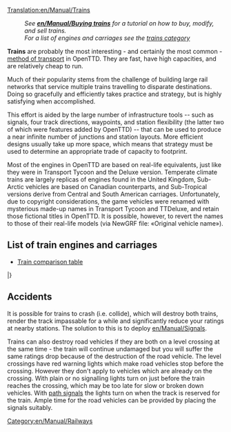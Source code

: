 [[Translation:en/Manual/Trains]]
{{en/Manual/Navigation}}
:''See '''[[en/Manual/Buying trains]]''' for a tutorial on how to buy, modify, and sell trains.''
:''For a list of engines and carriages see the [[:Category:en/Manual/Trains|trains category]]''

'''Trains''' are probably the most interesting - and certainly the most common - [[en/Manual/Vehicles|method of transport]] in OpenTTD. They are fast, have high capacities, and are relatively cheap to run. 

Much of their popularity stems from the challenge of building large rail networks that service multiple trains travelling to disparate destinations. Doing so gracefully and efficiently takes practice and strategy, but is highly satisfying when accomplished.

This effort is aided by the large number of infrastructure tools -- such as signals, four track directions, waypoints, and station flexibility (the latter two of which were features added by OpenTTD) -- that can be used to produce a near infinite number of junctions and station layouts. More efficient designs usually take up more space, which means that strategy must be used to determine an appropriate trade of capacity to footprint.

Most of the engines in OpenTTD are based on real-life equivalents, just like they were in Transport Tycoon and the Deluxe version. Temperate climate trains are largely replicas of engines found in the United Kingdom, Sub-Arctic vehicles are based on Canadian counterparts, and Sub-Tropical versions derive from Central and South American carriages.  Unfortunately, due to copyright considerations, the game vehicles were renamed with mysterious made-up names in Transport Tycoon and TTDeluxe, and retain those fictional titles in OpenTTD.  It is possible, however, to revert the names to those of their real-life models (via NewGRF file: «Original vehicle name»).
==List of train engines and carriages==

* [[en/Manual/Base Set/Trains/Train Comparison|Train comparison table]]

{{en/Manual/VehicleTable/Start}}
{{en/Manual/VehicleTable/Header|Steam}}
{{en/Manual/VehicleTable/Row|
*[[File:en/Manual/Base Set/Trains/Kirbypaultank.png|Kirby Paul Tank Engine]] [[en/Manual/Base Set/Trains/Kirby Paul Tank]]
*[[File:en/Manual/Base Set/Trains/Chaneyjubilee.png|Chaney "Jubilee" Engine]] [[en/Manual/Base Set/Trains/Chaney 'Jubilee']]
*[[File:en/Manual/Base Set/Trains/Ginzua4.png|Ginzu "A4" Engine]] [[en/Manual/Base Set/Trains/Ginzu 'A4']]
*[[File:en/Manual/Base Set/Trains/Sh8p.png|SH "8P" Engine]] [[en/Manual/Base Set/Trains/SH '8P']]
|
*[[File:en/Manual/Base Set/Trains/Wills280.png|Wills 2-8-0 Engine]] [[en/Manual/Base Set/Trains/Wills 2-8-0]]
|
*[[File:en/Manual/Base Set/Trains/Wills280.png|Wills 2-8-0 Engine]] [[en/Manual/Base Set/Trains/Wills 2-8-0]]
|
*[[File:en/Manual/Base Set/Trains/Ploddyphutchoochoo.png|Ploddyphut Choo-Choo Engine]] [[en/Manual/Base Set/Trains/Ploddyphut Choo-Choo]]
*[[File:en/Manual/Base Set/Trains/Powernautchoochoo.png|Powernaut Choo-Choo Engine]] [[en/Manual/Base Set/Trains/Powernaut Choo-Choo]]
*[[File:en/Manual/Base Set/Trains/Mightymoverchoochoo.png|Might Mover Choo-Choo Engine]] [[en/Manual/Base Set/Trains/Mightymover Choo-Choo]]
}}
{{en/Manual/VehicleTable/Header|Diesel}}
{{en/Manual/VehicleTable/Row|
*[[File:en/Manual/Base Set/Trains/Manleymoreldmu.png|Manley-Morel DMU Engine]] [[en/Manual/Base Set/Trains/Manley-Morel DMU]]
*[[File:en/Manual/Base Set/Trains/Shhendry25.png|SH/Hendry "25" Engine]] [[en/Manual/Base Set/Trains/SH∕Hendry '25']]
*[[File:en/Manual/Base Set/Trains/Floss47.png|Floss "47" Engine]] [[en/Manual/Base Set/Trains/Floss '47']]
*[[File:en/Manual/Base Set/Trains/Uu37.png|UU "37" Engine]] [[en/Manual/Base Set/Trains/UU '37']]
*[[File:en/Manual/Base Set/Trains/Sh125.png|SH "125" Engine]] [[en/Manual/Base Set/Trains/SH '125']]
*[[File:en/Manual/Base Set/Trains/Dash.png|"Dash" Engine]] [[en/Manual/Base Set/Trains/Dash|"Dash"]]
|
*[[File:en/Manual/Base Set/Trains/Mjs250.png|MJS 250 Engine]] [[en/Manual/Base Set/Trains/MJS250]]
*[[File:en/Manual/Base Set/Trains/Kelling3100.png|Kelling 3100 Engine]] [[en/Manual/Base Set/Trains/Kelling 3100]]
*[[File:en/Manual/Base Set/Trains/Cs4000.png|CS4000 Engine]] [[en/Manual/Base Set/Trains/CS4000]]
*[[File:en/Manual/Base Set/Trains/Cs2400.png|CS2400 Engine]] [[en/Manual/Base Set/Trains/CS2400]]
*[[File:en/Manual/Base Set/Trains/Mjs1000.png|MJS 1000 Engine]] [[en/Manual/Base Set/Trains/MJS 1000]]
*[[File:en/Manual/Base Set/Trains/Centennial.png|Centennial Engine]] [[en/Manual/Base Set/Trains/Centennial]]
*[[File:en/Manual/Base Set/Trains/Turnerturbo.png|Turner Turbo]] [[en/Manual/Base Set/Trains/Turner Turbo]]
|
*[[File:en/Manual/Base Set/Trains/Mjs250.png|MJS 250 Engine]] [[en/Manual/Base Set/Trains/MJS250]]
*[[File:en/Manual/Base Set/Trains/Kelling3100.png|Kelling 3100 Engine]] [[en/Manual/Base Set/Trains/Kelling 3100]]
*[[File:en/Manual/Base Set/Trains/Cs4000.png|CS4000 Engine]] [[en/Manual/Base Set/Trains/CS4000]]
*[[File:en/Manual/Base Set/Trains/Cs2400.png|CS2400 Engine]] [[en/Manual/Base Set/Trains/CS2400]]
*[[File:en/Manual/Base Set/Trains/Mjs1000.png|MJS 1000 Engine]] [[en/Manual/Base Set/Trains/MJS 1000]]
*[[File:en/Manual/Base Set/Trains/Centennial.png|Centennial Engine]] [[en/Manual/Base Set/Trains/Centennial]]
*[[File:en/Manual/Base Set/Trains/Turnerturbo.png|Turner Turbo]] [[en/Manual/Base Set/Trains/Turner Turbo]]
|
*[[File:en/Manual/Base Set/Trains/Ploddyphutdiesel.png|Ploddyphut Diesel]] [[en/Manual/Base Set/Trains/Ploddyphut Diesel]]
*[[File:en/Manual/Base Set/Trains/Powernautdiesel.png|Powernaut Diesel]] [[en/Manual/Base Set/Trains/Powernaut Diesel]]
}}
{{en/Manual/VehicleTable/Header|Electric}}
{{en/Manual/VehicleTable/Row|
*[[File:en/Manual/Base Set/Trains/Sh30.png|SH "30" Engine]] [[en/Manual/Base Set/Trains/SH '30']]
*[[File:en/Manual/Base Set/Trains/Sh40.png|SH "40" Engine]] [[en/Manual/Base Set/Trains/SH '40']]
*[[File:en/Manual/Base Set/Trains/Tim.png|"T.I.M" Engine]] [[en/Manual/Base Set/Trains/T.I.M.|"T.I.M."]]
*[[File:en/Manual/Base Set/Trains/Asiastar.png|"Asiastar" Engine]] [[en/Manual/Base Set/Trains/AsiaStar]]
|
None
|
None
|
None
}}
{{en/Manual/VehicleTable/Header|Monorail}}
{{en/Manual/VehicleTable/Row|
*[[File:en/Manual/Base Set/Trains/X2001.png|X2001 Monorail Engine]] [[en/Manual/Base Set/Trains/X2001]]
*[[File:en/Manual/Base Set/Trains/Millenniumz1.png|Milennium 'Z1' Monorail Engine]] [[en/Manual/Base Set/Trains/Millennium Z1]]
|
*[[File:en/Manual/Base Set/Trains/X2001.png|X2001 Monorail Engine]] [[en/Manual/Base Set/Trains/X2001]]
*[[File:en/Manual/Base Set/Trains/Millenniumz1.png|Milennium 'Z1' Monorail Engine]] [[en/Manual/Base Set/Trains/Millennium Z1]]
|
*[[File:en/Manual/Base Set/Trains/X2001.png|X2001 Monorail Engine]] [[en/Manual/Base Set/Trains/X2001]]
*[[File:en/Manual/Base Set/Trains/Millenniumz1.png|Milennium 'Z1' Monorail Engine]] [[en/Manual/Base Set/Trains/Millennium Z1]]
|
*[[File:en/Manual/Base Set/Trains/Wizzowowz99.png|Wizzowow 'Z99' Monorail Engine]] [[en/Manual/Base Set/Trains/Wizzowow Z99]]
}}
{{en/Manual/VehicleTable/Header|MagLev}}
{{en/Manual/VehicleTable/Row|
*[[File:en/Manual/Base Set/Trains/Lev1leviathan.png|MagLev Engine 1: Leviathan]] [[en/Manual/Base Set/Trains/Lev1 'Leviathan']]
*[[File:en/Manual/Base Set/Trains/Lev2cyclops.png|MagLev Engine 2: Cyclops]] [[en/Manual/Base Set/Trains/Lev2 'Cyclops']]
*[[File:en/Manual/Base Set/Trains/Lev3pegasus.png|MagLev Engine 3: Pegasus]] [[en/Manual/Base Set/Trains/Lev3 'Pegasus']]
*[[File:en/Manual/Base Set/Trains/Lev4chimaerarhead.png|MagLev Engine 4: Chimaera (front)]] [[en/Manual/Base Set/Trains/Lev4 'Chimaera']]
|
*[[File:en/Manual/Base Set/Trains/Lev1leviathan.png|MagLev Engine 1: Leviathan]] [[en/Manual/Base Set/Trains/Lev1 'Leviathan']]
*[[File:en/Manual/Base Set/Trains/Lev2cyclops.png|MagLev Engine 2: Cyclops]] [[en/Manual/Base Set/Trains/Lev2 'Cyclops']]
*[[File:en/Manual/Base Set/Trains/Lev3pegasus.png|MagLev Engine 3: Pegasus]] [[en/Manual/Base Set/Trains/Lev3 'Pegasus']]
*[[File:en/Manual/Base Set/Trains/Lev4chimaerarhead.png|MagLev Engine 4: Chimaera (front)]] [[en/Manual/Base Set/Trains/Lev4 'Chimaera']]
|
*[[File:en/Manual/Base Set/Trains/Lev1leviathan.png|MagLev Engine 1: Leviathan]] [[en/Manual/Base Set/Trains/Lev1 'Leviathan']]
*[[File:en/Manual/Base Set/Trains/Lev2cyclops.png|MagLev Engine 2: Cyclops]] [[en/Manual/Base Set/Trains/Lev2 'Cyclops']]
*[[File:en/Manual/Base Set/Trains/Lev3pegasus.png|MagLev Engine 3: Pegasus]] [[en/Manual/Base Set/Trains/Lev3 'Pegasus']]
*[[File:en/Manual/Base Set/Trains/Lev4chimaerarhead.png|MagLev Engine 4: Chimaera (front)]] [[en/Manual/Base Set/Trains/Lev4 'Chimaera']]
|
*[[File:en/Manual/Base Set/Trains/Wizzowowrocketeer.png|Toyland Wizzowow Rocketeer]] [[en/Manual/Base Set/Trains/Wizzowow Rocketeer]]
}}
{{en/Manual/VehicleTable/Header|Carriages}}
{{en/Manual/VehicleTable/Row|
*[[File:en/Manual/Base Set/Trains/Passengercarriage.png|Standard Passenger Carriage]] [[en/Manual/Base Set/Trains/Passenger Carriage]]
*[[File:en/Manual/Base Set/Trains/Mailvan.png|Standard Mail Van]] [[en/Manual/Base Set/Trains/Mail Van]]
*[[File:en/Manual/Base Set/Trains/Coaltruck.png|Standard Coal Truck]] [[en/Manual/Base Set/Trains/Coal Car]]
*[[File:en/Manual/Base Set/Trains/Oiltanker car.png|Standard Oil Tanker]] [[en/Manual/Base Set/Trains/Oil Tanker]]
*[[File:en/Manual/Base Set/Trains/Livestockvan.png|Standard Livestock Van]] [[en/Manual/Base Set/Trains/Livestock Van]]
*[[File:en/Manual/Base Set/Trains/Goodsvan.png|Standard Goods Van]] [[en/Manual/Base Set/Trains/Goods Van]]
*[[File:en/Manual/Base Set/Trains/Grainhopper.png|Standard Grain Hopper]] [[en/Manual/Base Set/Trains/Grain Hopper]]
*[[File:en/Manual/Base Set/Trains/Woodtruck.png|Standard Wood Truck]] [[en/Manual/Base Set/Trains/Wood Truck]]
*[[File:en/Manual/Base Set/Trains/Ironorehopper.png|Standard Iron Ore Hopper]] [[en/Manual/Base Set/Trains/Iron Ore Hopper]]
*[[File:en/Manual/Base Set/Trains/Steeltruck.png|Standard Steel Truck]] [[en/Manual/Base Set/Trains/Steel Truck]]
*[[File:en/Manual/Base Set/Trains/Armouredvan.png|Standard Armoured Van]] [[en/Manual/Base Set/Trains/Armoured Van]]
|
*[[File:en/Manual/Base Set/Trains/Passengercarriagex.png|Tropical and Sub-arctic Passenger Carriage]] [[en/Manual/Base Set/Trains/Passenger Carriage]]
*[[File:en/Manual/Base Set/Trains/Mailvan.png|Standard Mail Van]] [[en/Manual/Base Set/Trains/Mail Van]]
*[[File:en/Manual/Base Set/Trains/Coaltruck.png|Standard Coal Truck]] [[en/Manual/Base Set/Trains/Coal Car]]
*[[File:en/Manual/Base Set/Trains/Oiltanker car.png|Standard Oil Tanker]] [[en/Manual/Base Set/Trains/Oil Tanker]]
*[[File:en/Manual/Base Set/Trains/Livestockvan.png|Standard Livestock Van]] [[en/Manual/Base Set/Trains/Livestock Van]]
*[[File:en/Manual/Base Set/Trains/Goodsvan.png|Standard Goods Van]] [[en/Manual/Base Set/Trains/Goods Van]]
*[[File:en/Manual/Base Set/Trains/Grainhopper.png|Standard Grain Hopper]] [[en/Manual/Base Set/Trains/Grain Hopper]]
*[[File:en/Manual/Base Set/Trains/Woodtruck.png|Standard Wood Truck]] [[en/Manual/Base Set/Trains/Wood Truck]]
*[[File:en/Manual/Base Set/Trains/Armouredvan.png|Standard Armoured Van]] [[en/Manual/Base Set/Trains/Armoured Van]]
*[[File:en/Manual/Base Set/Trains/Foodvan.png|Tropical and Sub-arctic Food Van]] [[en/Manual/Base Set/Trains/Food Van]]
*[[File:en/Manual/Base Set/Trains/Papertruck.png|Tropical and Sub-arctic Paper Truck]] [[en/Manual/Base Set/Trains/Paper Truck]]
|
*[[File:en/Manual/Base Set/Trains/Passengercarriagex.png|Tropical and Sub-arctic Passenger Carriage]] [[en/Manual/Base Set/Trains/Passenger Carriage]]
*[[File:en/Manual/Base Set/Trains/Mailvan.png|Standard Mail Van]] [[en/Manual/Base Set/Trains/Mail Van]]
*[[File:en/Manual/Base Set/Trains/Oiltanker car.png|Standard Oil Tanker]] [[en/Manual/Base Set/Trains/Oil Tanker]]
*[[File:en/Manual/Base Set/Trains/Goodsvan.png|Standard Goods Van]] [[en/Manual/Base Set/Trains/Goods Van]]
*[[File:en/Manual/Base Set/Trains/Grainhopper.png|Standard Grain Hopper]] [[en/Manual/Base Set/Trains/Grain Hopper]]
*[[File:en/Manual/Base Set/Trains/Woodtruck.png|Standard Wood Truck]] [[en/Manual/Base Set/Trains/Wood Truck]]
*[[File:en/Manual/Base Set/Trains/Armouredvan.png|Standard Armoured Van]] [[en/Manual/Base Set/Trains/Armoured Van]]
*[[File:en/Manual/Base Set/Trains/Foodvan.png|Tropical and Sub-arctic Food Van]] [[en/Manual/Base Set/Trains/Food Van]]
*[[File:en/Manual/Base Set/Trains/Copperorehopper.png|Tropical Copper Ore Hopper]] [[en/Manual/Base Set/Trains/Copper Ore Hopper]]
*[[File:en/Manual/Base Set/Trains/Watertanker.png|Tropical Water Tanker]] [[en/Manual/Base Set/Trains/Water Tanker]]
*[[File:en/Manual/Base Set/Trains/Fruittruck.png|Tropical Fruit Truck]] [[en/Manual/Base Set/Trains/Fruit Truck]]
*[[File:en/Manual/Base Set/Trains/Rubbertruck.png|Tropcial Rubber Truck]] [[en/Manual/Base Set/Trains/Rubber Truck]]
|
*[[File:en/Manual/Base Set/Trains/Passengercarriagetoyland.png|Standard Passenger Carriage]] [[en/Manual/Base Set/Trains/Passenger Carriage]]
*[[File:en/Manual/Base Set/Trains/Mailvanx.png|Standard Mail Van]] [[en/Manual/Base Set/Trains/Mail Van]]
*[[File:en/Manual/Base Set/Trains/Sugartruck.png|Toyland Sugar Truck]] [[en/Manual/Base Set/Trains/Sugar Truck]]
*[[File:en/Manual/Base Set/Trains/Candyflosshopper.png|Toyland Candyfloss Hopper]] [[en/Manual/Base Set/Trains/Candyfloss Hopper]]
*[[File:en/Manual/Base Set/Trains/Toffeehopper.png|Toyland Toffee Hopper]] [[en/Manual/Base Set/Trains/Toffee Hopper]]
*[[File:en/Manual/Base Set/Trains/Bubblevan.png|Toyland Bubble Van]] [[en/Manual/Base Set/Trains/Bubble Van]]
*[[File:en/Manual/Base Set/Trains/Colatanker.png|Toyland Cola Tanker]] [[en/Manual/Base Set/Trains/Cola Tanker]]
*[[File:en/Manual/Base Set/Trains/Sweetvan.png|Toyland Sweet Van]] [[en/Manual/Base Set/Trains/Sweet Van]]
*[[File:en/Manual/Base Set/Trains/Toyvan.png|Toyland Toy Van]] [[en/Manual/Base Set/Trains/Toy Van]]
*[[File:en/Manual/Base Set/Trains/Batterytruck.png|Toyland Battery Truck]] [[en/Manual/Base Set/Trains/Battery Truck]]
*[[File:en/Manual/Base Set/Trains/Fuzzydrinktruck.png|Toyland Fuzzy Drink Truck]] [[en/Manual/Base Set/Trains/Fizzy Drink Truck]]
*[[File:en/Manual/Base Set/Trains/Plastictruck.png|Toyland Plastic Truck]] [[en/Manual/Base Set/Trains/Plastic Truck]]
}}
|}

==Accidents==
It is possible for trains to crash (i.e. collide), which will destroy both trains, render the track impassable for a while and significantly reduce your ratings at nearby stations. The solution to this is to deploy [[en/Manual/Signals]].

Trains can also destroy road vehicles if they are both on a level crossing at the same time - the train will continue undamaged but you will suffer the same ratings drop because of the destruction of the road vehicle. The level crossings have red warning lights which make road vehicles stop before the crossing. However they don't apply to vehicles which are already on the crossing. With plain or no signalling lights turn on just before the train reaches the crossing, which may be too late for slow or broken down vehicles. With [[en/Manual/Signals#path-signals|path signals]] the lights turn on when the track is reserved for the train. Ample time for the road vehicles can be provided by placing the signals suitably.

[[Category:en/Manual/Railways]]